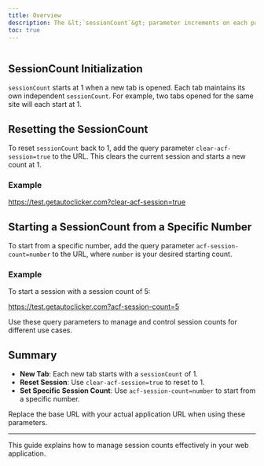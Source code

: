 ```yaml
---
title: Overview
description: The &lt;`sessionCount`&gt; parameter increments on each page refresh per tab and can be read via the sessionCount variable.
toc: true
---
```


<img class="d-block mb-4 img-fluid rounded-3" src="/docs/[[config:docs_version]]/assets/img/session-count.png" alt="" />

## SessionCount Initialization

`sessionCount` starts at 1 when a new tab is opened. Each tab maintains its own independent `sessionCount`. For example, two tabs opened for the same site will each start at 1.

## Resetting the SessionCount

To reset `sessionCount` back to 1, add the query parameter `clear-acf-session=true` to the URL. This clears the current session and starts a new count at 1.

### Example

https://test.getautoclicker.com?clear-acf-session=true

## Starting a SessionCount from a Specific Number

To start from a specific number, add the query parameter `acf-session-count=number` to the URL, where `number` is your desired starting count.

### Example

To start a session with a session count of 5:

https://test.getautoclicker.com?acf-session-count=5

Use these query parameters to manage and control session counts for different use cases.

## Summary

- **New Tab**: Each new tab starts with a `sessionCount` of 1.
- **Reset Session**: Use `clear-acf-session=true` to reset to 1.
- **Set Specific Session Count**: Use `acf-session-count=number` to start from a specific number.

Replace the base URL with your actual application URL when using these parameters.

---

This guide explains how to manage session counts effectively in your web application.
